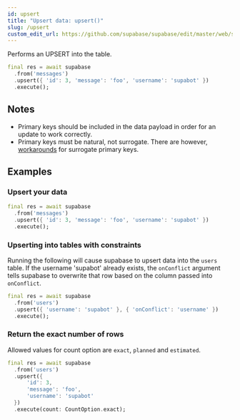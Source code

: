 ```yaml
---
id: upsert
title: "Upsert data: upsert()"
slug: /upsert
custom_edit_url: https://github.com/supabase/supabase/edit/master/web/spec/supabase_dart_v1_ref.yml
---
```



Performs an UPSERT into the table.


```dart
final res = await supabase
  .from('messages')
  .upsert({ 'id': 3, 'message': 'foo', 'username': 'supabot' })
  .execute();
```






## Notes

- Primary keys should be included in the data payload in order for an update to work correctly. 
- Primary keys must be natural, not surrogate. There are however, [workarounds](https://github.com/PostgREST/postgrest/issues/1118) for surrogate primary keys.










## Examples

### Upsert your data



```dart
final res = await supabase
  .from('messages')
  .upsert({ 'id': 3, 'message': 'foo', 'username': 'supabot' })
  .execute();
```

### Upserting into tables with constraints

Running the following will cause supabase to upsert data into the `users` table. 
If the username 'supabot' already exists, the `onConflict` argument tells supabase to overwrite that row 
based on the column passed into `onConflict`.


```dart
final res = await supabase
  .from('users')
  .upsert({ 'username': 'supabot' }, { 'onConflict': 'username' })
  .execute();
```

### Return the exact number of rows

Allowed values for count option are `exact`, `planned` and `estimated`.


```dart
final res = await supabase
  .from('users')
  .upsert({ 
      'id': 3,
      'message': 'foo', 
      'username': 'supabot' 
  })
  .execute(count: CountOption.exact);
```